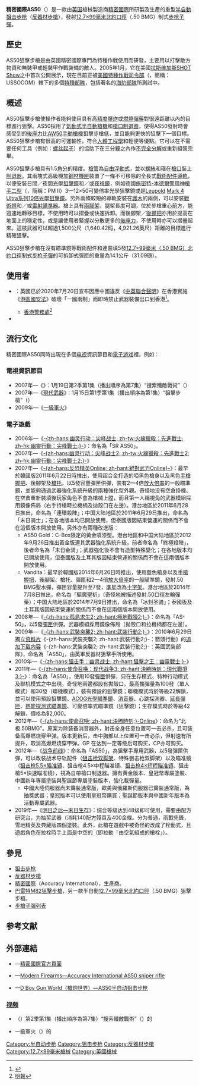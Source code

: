 {{noteTA
|G1=軍事
|G2=長度單位
|G3=Firearms
|G4=Country
|1=zh-cn:螺丝起子;zh-hk:螺絲批;zh-tw:螺絲起子;
}}
{{Infobox Weapon
|name= 精密國際AS50<br />{{Lang|en|Accuracy International AS50}}
|image= File:Ai as50.png
|image_size= 300px
|caption= 精密國際AS50狙擊步槍
|origin= {{flagcountry|United Kingdom}}
|type= <div class="NavFrame collapsed" style="color: black; background-color: #FFFFFF; margin: 0 auto; padding: 0 10px; text-align: left;"><div class="NavHead" style="background-color: #FFFFFF; margin: 0 auto; padding: 0 10px; font-weight:normal;"></div><div class="NavContent" style="background-color: #FFFFFF; margin: 0 auto; padding: 0 10px;">
* [[半自動步槍|半自動步槍]]
* [[狙擊步槍|狙擊步槍]]
* [[反器材步槍|反器材步槍]]
</div>
</div>
<!-- Type selection -->
|is_ranged= yes
|is_bladed= 
|is_explosive= 
|is_artillery= 
|is_vehicle= 
|is_missile= 
|is_UK= 
<!-- Service history -->
|service= 
|used_by= 
|wars= [[伊拉克战争|2003年伊拉克戰爭]]
<!-- Production history -->
|designer= [[精密國際|精密國際]]
|design_date= 2005—2006年
|manufacturer= 精密國際
|unit_cost= 
|production_date= 2007年—
|number= 
|variants= 
<!-- General specifications -->
|spec_label= 
|weight= <div class="NavFrame collapsed" style="color: black; background-color: #FFFFFF; margin: 0 auto; padding: 0 10px; text-align: left;"><div class="NavHead" style="background-color: #FFFFFF; margin: 0 auto; padding: 0 10px; font-weight:normal;"></div><div class="NavContent" style="background-color: #FFFFFF; margin: 0 auto; padding: 0 10px;">
* 空槍、無瞄準鏡：12.25[[千克|公斤]]（27[[磅|磅]]）
* 上彈、沒無瞄準鏡：14.1公斤（31.09磅）
</div>
</div>
|length= 1,369.06[[毫米|毫米]]（53.9[[英寸|英吋]]）
|part_length= 692毫米（27.24英吋）
|width= 
|height= 
|diameter= 
|crew= 
<!-- Ranged weapon specifications -->
|cartridge= [[12.7×99mm_NATO|12.7×99毫米北約口徑]]（.50 BMG）
|caliber= 12.7毫米（.50英吋）
|barrels= 1根，[[膛線|線膛]]，精鍛成型，{{Link-en|比賽等級|Match grade}}，[[自由浮動式槍管|自由浮動式]]，[[槍口|槍口]]裝有[[砲口制動器|雙室式制退器]]
|action= <div class="NavFrame collapsed" style="color: black; background-color: #FFFFFF; margin: 0 auto; padding: 0 10px; text-align: left;"><div class="NavHead" style="background-color: #FFFFFF; margin: 0 auto; padding: 0 10px; font-weight:normal;"></div><div class="NavContent" style="background-color: #FFFFFF; margin: 0 auto; padding: 0 10px;">
* [[氣動式_(槍械)#直噴式氣動操作|直接導氣氣動式]]
* {{Link-en|偏移式槍栓|Tilting bolt}}
</div>
</div>
|mode= {{Link-en|半自動槍械|Semi-automatic firearm|半自動}}
|rate= 半自動，估計為5發／1.3秒
|velocity= 800[[米每秒|米／秒]]（2,624.67[[英尺每秒|英尺／秒]]）
|energy= 
|range= 1,000—1,500[[米_(單位)|公尺]]（1,093.61—1,640.42[[码|码]]，3,280.84—4,921.26[[英尺|英尺]]，0.62—0.93[[英里|英里]]）<ref>{{cite web |url= http://www.ketmer.com/ai/defense/aw50/index.htm |title= AW50 Information |accessdate= 2009-10-29 |archive-date= 2015-04-23 |archive-url= https://web.archive.org/web/20150423150047/http://www.ketmer.com/ai/defense/aw50/index.htm |dead-url= no }}</ref><ref>{{cite web |url= http://www.accuracyinternational.com/AW50.php |title= Accuracy International AW50 Information |accessdate= 2009-10-29 |archive-url= https://web.archive.org/web/20100724141046/http://www.accuracyinternational.com/AW50.php |archive-date= 2010-07-24 |dead-url= yes }}</ref>
|max_range= 
|feed= 5、10發可拆卸式[[彈匣|彈匣]]
|sights= [[機匣|機匣]]頂部的[[皮卡汀尼導軌|MIL-STD-1913戰術導軌]]上安裝日間／夜間[[瞄准镜|光學狙擊鏡]]、[[紅點鏡|紅點鏡／反射式瞄準鏡]]、[[全像武器照準器|全息瞄準鏡]]、[[夜視鏡|夜視鏡]]和／或[[熱成像儀|熱成像儀]]（可拆卸）<div class="NavFrame collapsed" style="color: black; background-color: #FFFFFF; margin: 0 auto; padding: 0 10px; text-align: left;"><div class="NavHead" style="background-color: #FFFFFF; margin: 0 auto; padding: 0 10px; font-weight:normal;"></div><div class="NavContent" style="background-color: #FFFFFF; margin: 0 auto; padding: 0 10px;">
* [[施密特-本德爾|施密特-本德爾]]警用神槍手二型（{{Lang|en|Police Marksman II}}，PM II）3—12×50毫米光學狙擊鏡
* [[洛伊波爾德公司|Leupold]] [[Leupold_Mark_4_Ultra系列光學狙擊鏡|Mark 4 Ultra系列10倍光學狙擊鏡]]
</div>
</div>
<!-- 火炮規格 -->
|breech= 
|recoil= 
|carriage= 
|elevation= 
|traverse= 
<!-- 刃器規格 --> 
|blade_type= 
|hilt_type= 
|sheath_type= 
|head_type= 
|haft_type= 
<!-- 爆炸物內填炸藥規格 --> 
|filling= 
|filling_weight= 
|detonation= 
|yield= 
<!-- 車輛/飛彈 規格 -->
|armour= 
|primary_armament= 
|secondary_arament= 
|engine= 
|engine_power= 
|transmission= 
|payload_capacity= 
|fuel_capacity= 
|pw_ratio= 
|suspension= 
|clearance= 
|vehicle_range= 
|speed= 
|guidance= 
|steering= 
<!-- Missiles only -->
|wingspan= 
|propellant= 
|ceiling= 
|altitude= 
|depth= 
|boost= 
|accuracy= 
|launch_platform= 
|transport= 
}}

'''精密國際AS50'''（{{Lang-en|'''Accuracy International Arctic Semi-automatic 50'''}}）是一款由[[英国|英国]]槍械製造商[[精密國際|精密國際]]所研製及生產的重型[[半自動步槍|半自動]][[狙击步枪|狙击步枪]]（[[反器材步槍|反器材步槍]]），發射[[12.7×99mm_NATO|12.7×99毫米]][[北大西洋公约组织|北約]][[口徑|口徑]]（.50 BMG）制式[[步枪|步枪]][[子彈|子彈]]。

== 歷史 ==
AS50狙擊步槍是由英國精密國際專門為特種作戰使用而研發，主要用以打擊敵方物資和無裝甲或輕裝甲作戰裝備的敵人。2005年1月，它在美國[[拉斯维加斯|拉斯维加斯]][[SHOT_Show|SHOT Show]]之中首次公開展示，現在目前正被[[美國特種作戰司令部|美國特種作戰司令部]]（{{Lang-en|United States Special Operations Command}}，簡稱：USSOCOM）轄下的多個[[特種部隊|特種部隊]]，包括著名的[[海豹部隊|海豹部隊]]所測試中。

== 概述 ==
AS50狙擊步槍使操作者能夠使用具有高[[测量精度|精度]][[炸藥|爆炸]]或[[燃烧弹|燃燒]][[彈藥|彈藥]]對很遠距離以內的目標進行狙擊。AS50採用了[[氣動式_(槍械)|氣動式]][[半自動槍械|半自動]][[槍機|槍機]]和[[砲口制動器|槍口制退器]]，使得AS50發射時會感受到的[[後座力|後座力]]比[[精密國際AW50狙擊步槍|AW50]][[手動槍機|手動槍機]]狙擊步槍低，並且能夠更快的狙擊下一個目標。AS50狙擊步槍有很高的可運輸性，符合[[人因工程学|人體工程學]]和輕便等優點。它可以在不需要任何工具（例如：[[螺丝起子|螺丝起子]]）的協助下在三分鐘之內作[[不完全分解|不完全分解]]或重新組裝完畢。

AS50狙擊步槍具有1.5[[角分|角分]]的精度。[[槍管|槍管]]為[[自由浮動式槍管|自由浮動式]]，並以[[螺絲|螺絲]]和箍在[[槍口|槍口]]裝上[[砲口制動器|制退器]]。其兩塊式高級機加[[钢|鋼材]][[機匣|機匣]]裝置了一條不可移除的全長式[[皮卡汀尼導軌|戰術配件導軌]]，以便安裝日間／夜間[[瞄準镜|光學狙擊鏡]]和／或[[夜視鏡|夜視鏡]]，例如德國[[施密特-本德爾|施密特-本德爾]][[警用神槍手二型光學狙擊鏡|警用神槍手二型]]（{{Lang|en|Police Marksman II}}，簡稱：PM II）3—12×50可變倍率光學狙擊鏡或是[[洛伊波爾德公司|Leupold]] [[Leupold_Mark_4_Ultra系列光學狙擊鏡|Mark 4 Ultra系列10倍光學狙擊鏡]]。另外兩條較短的導軌安裝在[[護木|護木]]的兩側，可以安裝[[戰術燈|戰術燈]]和／或[[雷射瞄準器|雷射瞄準器]]。槍上具有[[兩腳架|兩腳架]]，腿架長度可調，位於步槍重心前方，能迅速地轉移目標，不使用時可以摺疊或快速拆卸。而後腳架／[[輔助握把|後握把]]亦用於提高在地面上的穩定性，或是讓使用者緊握以分散更多的[[後座力|後座力]]，不使用時亦可以摺疊起來。這枝武器可以超過1,500公尺（1,640.42码，4,921.26英尺）距離的目標進行精確狙擊。

AS50狙擊步槍在沒有瞄準鏡等戰術配件和連裝填5發[[12.7×99mm_NATO|12.7×99毫米（.50 BMG）]][[北大西洋公约组织|北約]][[口徑|口徑]]制式[[步枪|步枪]][[子彈|子彈]]的可拆卸式彈匣的重量為14.1公斤（31.09磅）。

== 使用者 ==
* {{flagcountry|Hong Kong}}：英國已於2020年7月20日宣布因應中國違反《[[中英聯合聲明|中英聯合聲明]]》在香港實施《[[港區國安法|港區國安法]]》破壞「一國兩制」而即時禁止武器裝備出口到香港<ref name="英國武器禁運香港">{{cite news |title=英國暫緩執行與香港引渡協議　將香港納入武器禁運範圍 |url=https://news.rthk.hk/rthk/ch/component/k2/1538957-20200721.htm |accessdate=2020-08-05 |work=香港電台 |date=2020-07-21 |archive-date=2020-07-21 |archive-url=https://web.archive.org/web/20200721044203/https://news.rthk.hk/rthk/ch/component/k2/1538957-20200721.htm |dead-url=no }}</ref>。
** [[香港警務處|香港警務處]]<ref>[https://fs.mingpao.com/pns/20210122/s00046/7dffce0dd3c76ae301f81bd997060ac0.jpg 明報]</ref>
* {{flagcountry|United States}}

== 流行文化 ==
精密國際AS50同時出現在多個[[电视|电视]]資訊節目和[[電子游戏|電子游戏]]裡，例如：

=== 電視資訊節目 ===
* 2007年—《{{Link-en|新时代武器|Future Weapons}}》：1月19日第2季第1集（播出順序為第7集）“搜索殲敵戰術”（{{Lang-en|Search and Destroy}}）
* 2007年—《[[現代武器|現代武器]]》：1月15日第1季第1集（播出順序為第1集）“狙擊步槍”（{{Lang-en|Sniper Rifles}}）
* 2009年—《[[一級軍火|一級軍火]]》

=== 電子遊戲 ===
* 2006年—《[[火線獵殺：先進戰士|-{zh-hans:幽灵行动：尖峰战士; zh-tw:火線獵殺：先進戰士; zh-hk:幽靈行動：尖峰戰士;}-]]》：命名為「SR AS50」。
* 2007年—《[[火線獵殺：先進戰士2|-{zh-hans:幽灵行动：尖峰战士2; zh-tw:火線獵殺：先進戰士2; zh-hk:幽靈行動：尖峰戰士2;}-]]》
* 2007年—《[[絕對武力Online|-{zh-hans:反恐精英Online; zh-hant:絕對武力Online}-]]》：最早於韓國版2011年6月22日時推出，使用超合金打造的啞黑色槍身以及黑色[[手槍握把|手槍握把]]、後腳架及[[槍托|槍托]]，以5發容量彈匣供彈，裝有2—4倍[[望远镜放大倍数|放大倍率]]的一般瞄準鏡，並能夠通過武器強化系統升級的兩種強化型外觀。奇怪地没有空倉掛機、在空倉重新裝填後玩家角色不會為槍械上膛，而且第一人稱視角的武器模組採用鏡像佈局（右手持槍時拉機柄及拋殼口在左邊）。港台地區於2011年6月28日推出，命名為「連環殺陣」；中国大陆地區於2011年6月29日推出，命名為「末日骑士」；在各地版本均已開放使用，但泰國版因結束營運的關係而不會在這個版本開放使用。另外亦有兩種改進版：
** AS50 Gold：C-Box限定的黃金噴漆型。港台地區和中国大陆地區於2012年9月26日推出黃金版連其武器強化系統升級，前者命名為「終極殺陣」，後者命名為「末日金骑」；武器強化後不會有造型特殊變化；在各地版本均已開放使用，但泰國版及土耳其版因結束營運的關係而不會在這兩個版本開放使用。
** Vandita：最早於韓國版2014年6月26日時推出，使用藍色槍身以及[[手槍握把|手槍握把]]、後腳架、槍托、彈匣和2—4倍[[望远镜放大倍数|放大倍率]]的一般瞄準鏡，發射.50 BMG聖水彈，彈匣容量提升至7發，[[照準器|準星]]改為[[十字架|十字架]]。港台地區於2014年7月8日推出，命名為「驅魔聖祈」（奇怪地被描述發射.50口徑左輪彈藥）；中国大陆地區於2014年7月9日推出，命名為「冰封圣骑」；泰國版及土耳其版因結束營運的關係而不會在這兩個版本開放使用。
* 2008年—《[[極地戰嚎2|-{zh-hans:孤島求生2; zh-hant:極地戰嚎2;}-]]》：命名為「AS-50」，以5發[[彈匣|彈匣]]供彈。武器模組採用鏡像佈局（拋殼口和拉機柄都在左邊）。
* 2009年—《[[武装突袭2|-{zh-hans:武裝突襲2; zh-hant:武裝行動2;}-]]》：2010年6月29日獨立[[资料片|资料片]]《-{zh-hans:武裝突襲2; zh-hant:武裝行動2;}-：箭頭行動》的[[追加下载内容|追加下载内容]]《-{zh-hans:武裝突襲2; zh-hant:武裝行動2;}-：英國武裝部隊》，命名為「AS50」，由英軍反器材狙擊手所使用。
* 2010年—《[[狙击手：幽灵战士|-{zh-hans:狙击手：幽灵战士; zh-hant:狙擊之王：幽靈戰士;}-]]》
* 2011年—《[[決勝時刻：現代戰爭3|-{zh-hans:使命召唤：现代战争3; zh-hant:決勝時刻：現代戰爭3;}-]]》：命名為「AS50」，使用10發[[彈匣|彈匣]]供彈，只在生存模式、特种行动模式及聯机模式之中出現。奇怪地兩邊都設有拋殼口。最高攜彈量為100發（單人模式）和30發（聯機模式），裝有預設的狙擊鏡；聯機模式時於等級22解鎖，並可以使用預設狙擊鏡、[[先進戰鬥光學瞄準鏡|ACOG光學瞄準鏡]]、[[抑制器|消音器]]、心跳探測器、[[彈匣|延長彈匣]]、[[热成像仪|熱能探測式瞄準鏡]]、可變倍率式瞄準鏡（狙擊鏡）；生存模式時於等級42解鎖，價格為$2,000。
* 2012年—《[[使命召唤Online|-{zh-hans:使命召唤; zh-hant:決勝時刻;}-Online]]》：命名为“北极.50BMG”。原案为除装备消音器外，射击全身任意位置可一击必杀，且可装备高爆燃烧穿甲弹。版本更新后，击中胸部以上位置可一击必杀，但射速有所提升，取消高爆燃烧穿甲弹。GP 在达到一定等级后可购买，CP亦可购买。
* 2012年—《[[战争前线|战争前线]]》：命名為「AS50」，為狙擊手專用武器，以5發彈匣供彈，可以改装战术导轨配件（[[两脚架|狙击枪双脚架]]、特殊狙击枪双脚架）以及瞄准镜（[[瞄准镜|狙击枪5.5×瞄准镜]]、狙击枪4.5×中程瞄准镜、[[Trijicon_TR20瞄准镜|狙击枪4×短程瞄准镜]]、狙击槍5×快速瞄准镜），視為自帶槍口制退器。擁有黄金版本、皇冠幣專屬塗裝、中國新年專屬塗裝與聖誕節專屬塗裝版本，強化載彈量。
** 中國大陸伺服器尚未實裝通常版，歐美與俄羅斯伺服器已實裝通常版，為抽獎武器；皇冠版本可以使用皇冠幣購買；聖誕節版本與中國新年版本為活動專屬武器。
* 2019年—《[[明日之后—末日生存|明日之后—末日生存]]》：综合等级达到48级即可使用，需要由配方研究台，为抽奖武器（消耗140配方殘頁及400金條。分为普通，雨戰先鋒，雪地精英及典藏版四個塗裝。此外，此槍在遊戲中被奇怪的改成了栓動式，且遊戲角色在拉栓時手上面是中空的（即拉動「由空氣組成的槍栓」）。

== 參見 ==
* [[狙击步枪|狙击步枪]]
* [[反器材步槍|反器材步槍]]
* [[精密國際|精密國際]]（Accuracy International），生產商。
* [[巴雷特M82狙擊步槍|巴雷特M82狙擊步槍]]，另一款半自動[[12.7×99mm_NATO|12.7×99毫米北約口徑]]（.50 BMG）狙擊步槍。
* [[步槍子彈列表|步槍子彈列表]]

== 参考文献 ==
{{AIetc}}
{{Reflist}}

== 外部連結 ==
* {{en icon}}—[http://www.accuracyinternational.com/.php 精密國際官方頁面]
* {{en icon}}—[http://world.guns.ru/sniper/large-caliber-sniper-rifles/brit/ai-as50-e.html Modern Firearms—Accuracy International AS50 sniper rifle] {{Wayback|url=http://world.guns.ru/sniper/large-caliber-sniper-rifles/brit/ai-as50-e.html |date=20110805055155 }}
* {{zh-hans icon}}—[http://pewpewpew.work/britain/ai/as50/as50.htm D Boy Gun World（槍炮世界）—AS50半自动狙击步枪] {{Wayback|url=http://pewpewpew.work/britain/ai/as50/as50.htm |date=20200222010754 }}

=== [[视频|视频]] ===
* {{Link-en|新时代武器|Future Weapons}}（{{Lang-en|Future Weapons}}）第2季第1集（播出順序為第7集）“搜索殲敵戰術”（{{Lang-en|Search and Destroy}}）的{{YouTube|-fA_nts1ZZM|相關視頻}}
* 一級軍火（{{Lang-en|Ultimate Weapons}}）的{{YouTube|XCSaWJDZ7oQ|相關視頻}}

{{現役香港紀律部隊武器及彈藥}}

{{DEFAULTSORT:Accuracy International AS50}}
[[Category:半自动步枪|Category:半自动步枪]]
[[Category:狙击步枪|Category:狙击步枪]]
[[Category:反器材步槍|Category:反器材步槍]]
[[Category:12.7×99毫米槍械|Category:12.7×99毫米槍械]]
[[Category:英國槍械|Category:英國槍械]]